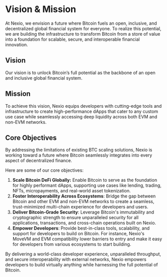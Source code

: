 # Vision & Mission

At Nexio, we envision a future where Bitcoin fuels an open, inclusive, and decentralized global financial system for everyone. To realize this potential, we are building the infrastructure to transform Bitcoin from a store of value into a foundation for scalable, secure, and interoperable financial innovation.

## **Vision**

Our vision is to unlock Bitcoin’s full potential as the backbone of an open and inclusive global financial system.

## **Mission**

To achieve this vision, Nexio equips developers with cutting-edge tools and infrastructure to create high-performance dApps that cater to any custom use case while seamlessly accessing deep liquidity across both EVM and non-EVM networks.

## Core Objectives

By addressing the limitations of existing BTC scaling solutions, Nexio is working toward a future where Bitcoin seamlessly integrates into every aspect of decentralized finance.&#x20;

Here are some of our core objectives:

1. **Scale Bitcoin DeFi Globally:** Enable Bitcoin to serve as the foundation for highly performant dApps, supporting use cases like lending, trading, NFTs, micropayments, and real-world asset tokenization.
2. **Foster Interoperability Across Ecosystems**: Bridge the gap between Bitcoin and other EVM and non-EVM networks to create a seamless, trust-minimized multi-chain experience for developers and users.
3. **Deliver Bitcoin-Grade Security**: Leverage Bitcoin's immutability and cryptographic strength to ensure unparalleled security for all applications, transactions, and cross-chain operations built on Nexio.
4. **Empower Developers**: Provide best-in-class tools, scalability, and support for developers to build on Bitcoin. For instance, Nexio's MoveVM and EVM compatibility lower barriers to entry and make it easy for developers from various ecosystems to start building.

By delivering a world-class developer experience, unparalleled throughput, and secure interoperability with external networks, Nexio empowers developers to build virtually anything while harnessing the full potential of Bitcoin.
